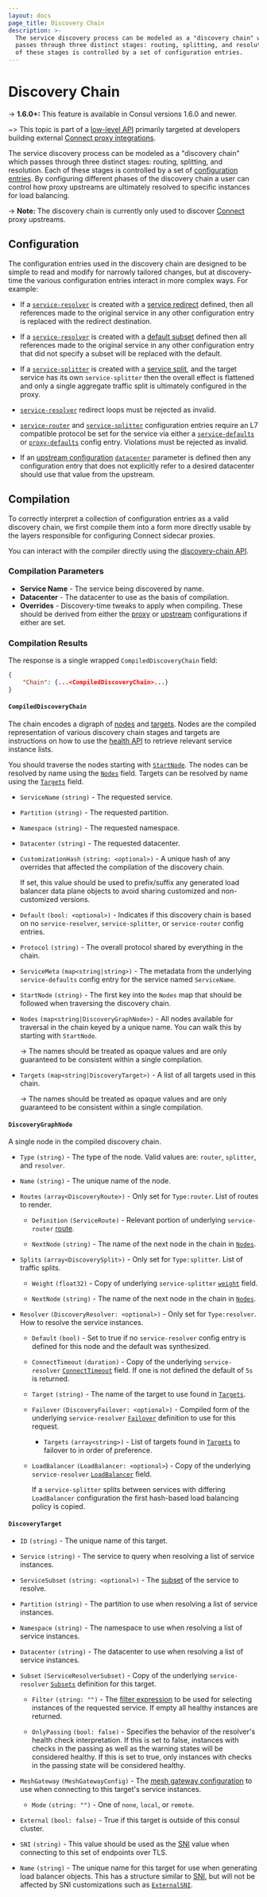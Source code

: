 ```yaml
---
layout: docs
page_title: Discovery Chain
description: >-
  The service discovery process can be modeled as a "discovery chain" which
  passes through three distinct stages: routing, splitting, and resolution. Each
  of these stages is controlled by a set of configuration entries.
---
```


# Discovery Chain

-> **1.6.0+:** This feature is available in Consul versions 1.6.0 and newer.

~> This topic is part of a [low-level API](/api-docs/discovery-chain)
primarily targeted at developers building external [Connect proxy
integrations](/docs/connect/proxies/integrate).

The service discovery process can be modeled as a "discovery chain" which
passes through three distinct stages: routing, splitting, and resolution. Each
of these stages is controlled by a set of [configuration
entries](/docs/agent/config-entries). By configuring different phases of
the discovery chain a user can control how proxy upstreams are ultimately
resolved to specific instances for load balancing.

-> **Note:** The discovery chain is currently only used to discover
[Connect](/docs/connect) proxy upstreams.

## Configuration

The configuration entries used in the discovery chain are designed to be simple
to read and modify for narrowly tailored changes, but at discovery-time the
various configuration entries interact in more complex ways. For example:

- If a [`service-resolver`](/docs/connect/config-entries/service-resolver)
  is created with a [service
  redirect](/docs/connect/config-entries/service-resolver#service) defined,
  then all references made to the original service in any other configuration
  entry is replaced with the redirect destination.

- If a [`service-resolver`](/docs/connect/config-entries/service-resolver)
  is created with a [default
  subset](/docs/connect/config-entries/service-resolver#defaultsubset)
  defined then all references made to the original service in any other
  configuration entry that did not specify a subset will be replaced with the
  default.

- If a [`service-splitter`](/docs/connect/config-entries/service-splitter)
  is created with a [service
  split](/docs/connect/config-entries/service-splitter#splits), and the target service has its
  own `service-splitter` then the overall effect is flattened and only a single
  aggregate traffic split is ultimately configured in the proxy.

- [`service-resolver`](/docs/connect/config-entries/service-resolver)
  redirect loops must be rejected as invalid.

- [`service-router`](/docs/connect/config-entries/service-router) and
  [`service-splitter`](/docs/connect/config-entries/service-splitter)
  configuration entries require an L7 compatible protocol be set for the
  service via either a
  [`service-defaults`](/docs/connect/config-entries/service-defaults) or
  [`proxy-defaults`](/docs/connect/config-entries/proxy-defaults) config
  entry. Violations must be rejected as invalid.

- If an [upstream
  configuration](/docs/connect/registration/service-registration#upstream-configuration-reference)
  [`datacenter`](/docs/connect/registration/service-registration#datacenter)
  parameter is defined then any configuration entry that does not explicitly
  refer to a desired datacenter should use that value from the upstream.

## Compilation

To correctly interpret a collection of configuration entries as a valid
discovery chain, we first compile them into a form more directly usable by the
layers responsible for configuring Connect sidecar proxies.

You can interact with the compiler directly using the [discovery-chain
API](/api-docs/discovery-chain).

### Compilation Parameters

- **Service Name** - The service being discovered by name.
- **Datacenter** - The datacenter to use as the basis of compilation.
- **Overrides** - Discovery-time tweaks to apply when compiling. These should
  be derived from either the
  [proxy](/docs/connect/registration/service-registration#complete-configuration-example)
  or
  [upstream](/docs/connect/registration/service-registration#upstream-configuration-reference)
  configurations if either are set.

### Compilation Results

The response is a single wrapped `CompiledDiscoveryChain` field:

```json
{
    "Chain": {...<CompiledDiscoveryChain>...}
}
```

#### `CompiledDiscoveryChain`

The chain encodes a digraph of [nodes](#discoverygraphnode) and
[targets](#discoverytarget). Nodes are the compiled representation of various
discovery chain stages and targets are instructions on how to use the [health
API](/api-docs/health#list-nodes-for-connect-capable-service) to retrieve
relevant service instance lists.

You should traverse the nodes starting with [`StartNode`](#startnode). The
nodes can be resolved by name using the [`Nodes`](#nodes) field. Targets can be
resolved by name using the [`Targets`](#targets) field.

- `ServiceName` `(string)` - The requested service.
- `Partition` `(string)` - The requested partition.
- `Namespace` `(string)` - The requested namespace.
- `Datacenter` `(string)` - The requested datacenter.

- `CustomizationHash` `(string: <optional>)` - A unique hash of any overrides
  that affected the compilation of the discovery chain.

  If set, this value should be used to prefix/suffix any generated load
  balancer data plane objects to avoid sharing customized and non-customized
  versions.

- `Default` `(bool: <optional>)` -  Indicates if this discovery chain is based on no
   `service-resolver`, `service-splitter`, or `service-router` config entries.

- `Protocol` `(string)` - The overall protocol shared by everything in the
  chain.

- `ServiceMeta` `(map<string|string>)` - The metadata from the underlying `service-defaults` config
   entry for the service named `ServiceName`.

- `StartNode` `(string)` - The first key into the `Nodes` map that should be
  followed when traversing the discovery chain.

- `Nodes` `(map<string|DiscoveryGraphNode>)` - All nodes available for traversal in
  the chain keyed by a unique name. You can walk this by starting with
  `StartNode`.

  -> The names should be treated as opaque values and are only guaranteed to be
  consistent within a single compilation.

- `Targets` `(map<string|DiscoveryTarget>)` - A list of all targets used in this chain.

  -> The names should be treated as opaque values and are only guaranteed to be
  consistent within a single compilation.

#### `DiscoveryGraphNode`

A single node in the compiled discovery chain.

- `Type` `(string)` - The type of the node. Valid values are: `router`,
  `splitter`, and `resolver`.

- `Name` `(string)` - The unique name of the node.

- `Routes` `(array<DiscoveryRoute>)` - Only set for `Type:router`. List of routes to
  render.

  - `Definition` `(ServiceRoute)` - Relevant portion of underlying
    `service-router`
    [route](/docs/connect/config-entries/service-router#routes).

  - `NextNode` `(string)` - The name of the next node in the chain in [`Nodes`](#nodes).

- `Splits` `(array<DiscoverySplit>)` - Only set for `Type:splitter`. List of traffic
  splits.

  - `Weight` `(float32)` - Copy of underlying `service-splitter`
    [`weight`](/docs/connect/config-entries/service-splitter#weight) field.

  - `NextNode` `(string)` - The name of the next node in the chain in [`Nodes`](#nodes).

- `Resolver` `(DiscoveryResolver: <optional>)` - Only set for `Type:resolver`. How
  to resolve the service instances.

  - `Default` `(bool)` - Set to true if no `service-resolver` config entry is
    defined for this node and the default was synthesized.

  - `ConnectTimeout` `(duration)` - Copy of the underlying `service-resolver`
    [`ConnectTimeout`](/docs/connect/config-entries/service-resolver#connecttimeout)
    field. If one is not defined the default of `5s` is returned.

  - `Target` `(string)` - The name of the target to use found in [`Targets`](#targets).

  - `Failover` `(DiscoveryFailover: <optional>)` - Compiled form of the
    underlying `service-resolver`
    [`Failover`](/docs/connect/config-entries/service-resolver#failover)
    definition to use for this request.

    - `Targets` `(array<string>)` - List of targets found in
      [`Targets`](#targets) to failover to in order of preference.

  - `LoadBalancer` `(LoadBalancer: <optional>`) - Copy of the underlying `service-resolver`
    [`LoadBalancer`](/docs/connect/config-entries/service-resolver#loadbalancer) field.

    If a `service-splitter` splits between services with differing `LoadBalancer` configuration
    the first hash-based load balancing policy is copied.

#### `DiscoveryTarget`

- `ID` `(string)` - The unique name of this target.

- `Service` `(string)` - The service to query when resolving a list of service instances.

- `ServiceSubset` `(string: <optional>)` - The
  [subset](/docs/connect/config-entries/service-resolver#service-subsets) of
  the service to resolve.

- `Partition` `(string)` - The partition to use when resolving a list of service instances.

- `Namespace` `(string)` - The namespace to use when resolving a list of service instances.

- `Datacenter` `(string)` - The datacenter to use when resolving a list of service instances.

- `Subset` `(ServiceResolverSubset)` - Copy of the underlying
  `service-resolver`
  [`Subsets`](/docs/connect/config-entries/service-resolver#subsets)
  definition for this target.

  - `Filter` `(string: "")` - The
    [filter expression](/api-docs/features/filtering) to be used for selecting
    instances of the requested service. If empty all healthy instances are
    returned.

  - `OnlyPassing` `(bool: false)` - Specifies the behavior of the resolver's
    health check interpretation. If this is set to false, instances with checks
    in the passing as well as the warning states will be considered healthy. If
    this is set to true, only instances with checks in the passing state will
    be considered healthy.

- `MeshGateway` `(MeshGatewayConfig)` - The [mesh gateway
  configuration](/docs/connect/gateways/mesh-gateway/service-to-service-traffic-datacenters#connect-proxy-configuration)
  to use when connecting to this target's service instances.

  - `Mode` `(string: "")` - One of `none`, `local`, or `remote`.

- `External` `(bool: false)` - True if this target is outside of this consul cluster.

- `SNI` `(string)` - This value should be used as the
  [SNI](https://en.wikipedia.org/wiki/Server_Name_Indication) value when
  connecting to this set of endpoints over TLS.

- `Name` `(string)` - The unique name for this target for use when generating
  load balancer objects. This has a structure similar to [SNI](#sni), but will
  not be affected by SNI customizations such as
  [`ExternalSNI`](/docs/connect/config-entries/service-defaults#externalsni).
